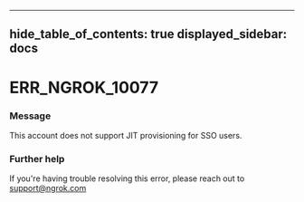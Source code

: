 

---
hide_table_of_contents: true
displayed_sidebar: docs
---


# ERR_NGROK_10077

### Message
This account does not support JIT provisioning for SSO users.

<ErrorDetails error="err_ngrok_10077" />



### Further help
If you're having trouble resolving this error, please reach out to [support@ngrok.com](mailto:support@ngrok.com?subject=Help%20with%20ERR_NGROK_10077)

